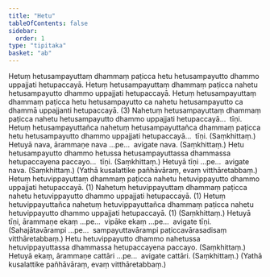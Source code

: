 ```yaml
---
title: "Hetu"
tableOfContents: false
sidebar:
  order: 1
type: "tipitaka"
basket: "ab"
---
```



<DynamicBreadcrumb />

<Division number="12">

<Paragraph number="27">
Hetuṃ hetusampayuttaṃ dhammaṃ paṭicca hetu hetusampayutto dhammo uppajjati hetupaccayā. Hetuṃ hetusampayuttaṃ dhammaṃ paṭicca nahetu hetusampayutto dhammo uppajjati hetupaccayā. Hetuṃ hetusampayuttaṃ dhammaṃ paṭicca hetu hetusampayutto ca nahetu hetusampayutto ca dhammā uppajjanti hetupaccayā. (3)
</Paragraph>

<Paragraph number="28">
Nahetuṃ hetusampayuttaṃ dhammaṃ paṭicca nahetu hetusampayutto dhammo uppajjati hetupaccayā…  tīṇi.
</Paragraph>

<Paragraph number="29">
Hetuṃ hetusampayuttañca nahetuṃ hetusampayuttañca dhammaṃ paṭicca hetu hetusampayutto dhammo uppajjati hetupaccayā…  tīṇi. (Saṃkhittaṃ.)
</Paragraph>

</Division>
<Division number="13">

<Paragraph number="30">
Hetuyā nava, ārammaṇe nava …pe…  avigate nava. (Saṃkhittaṃ.)
</Paragraph>

</Division>
<Division number="14">

<Paragraph number="31">
Hetu hetusampayutto dhammo hetussa hetusampayuttassa dhammassa hetupaccayena paccayo…  tīṇi. (Saṃkhittaṃ.)
</Paragraph>

<Paragraph number="32">
Hetuyā tīṇi …pe…  avigate nava. (Saṃkhittaṃ.)
</Paragraph>

<Paragraph number="33">
(Yathā kusalattike pañhāvāraṃ, evaṃ vitthāretabbaṃ.)
</Paragraph>

</Division>
<Division number="15">

<Paragraph number="34">
Hetuṃ hetuvippayuttaṃ dhammaṃ paṭicca nahetu hetuvippayutto dhammo uppajjati hetupaccayā. (1)
</Paragraph>

<Paragraph number="35">
Nahetuṃ hetuvippayuttaṃ dhammaṃ paṭicca nahetu hetuvippayutto dhammo uppajjati hetupaccayā. (1)
</Paragraph>

<Paragraph number="36">
Hetuṃ hetuvippayuttañca nahetuṃ hetuvippayuttañca dhammaṃ paṭicca nahetu hetuvippayutto dhammo uppajjati hetupaccayā. (1) (Saṃkhittaṃ.)
</Paragraph>

<Paragraph number="37">
Hetuyā tīṇi, ārammaṇe ekaṃ …pe…  vipāke ekaṃ …pe…  avigate tīṇi.
</Paragraph>

<Paragraph number="38">
(Sahajātavārampi …pe…  sampayuttavārampi paṭiccavārasadisaṃ vitthāretabbaṃ.)
</Paragraph>

</Division>
<Division number="16">

<Paragraph number="39">
Hetu hetuvippayutto dhammo nahetussa hetuvippayuttassa dhammassa hetupaccayena paccayo. (Saṃkhittaṃ.)
</Paragraph>

<Paragraph number="40">
Hetuyā ekaṃ, ārammaṇe cattāri …pe…  avigate cattāri. (Saṃkhittaṃ.)
</Paragraph>

<Paragraph number="41">
(Yathā kusalattike pañhāvāraṃ, evaṃ vitthāretabbaṃ.)
</Paragraph>
</Division>